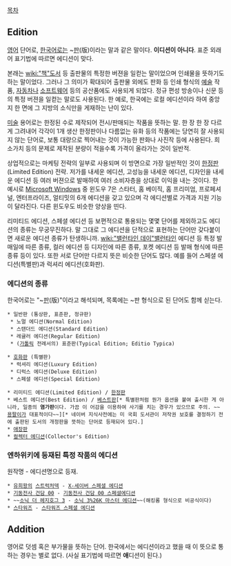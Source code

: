 [[목차]]
== Edition ==
[[영어]] 단어로, [[한국어]]로는 ~[[판]](版)이라는 말과 같은 말이다.
'''이디션이 아니다'''. 표준 외래어 표기법에 따르면 에디션이 맞다.

본래는 [[wiki:"책"도서]] 등 출판물의 특정한 버젼을 일컫는 말이었으며 인쇄물을 뜻하기도 하는 말이었다. 그러나 그 의미가 확대되어 출판물 외에도 판화 등 인쇄 형식의 [[예술]] 작품, [[자동차]]나 [[소프트웨어]] 등의 공산품에도 사용되게 되었다. 
정규 편성 방송이나 신문 등의 특정 버젼을 일컫는 말로도 사용된다. 한 예로, 한국에는 로컬 에디션이라 하여 중앙지 한 면에 그 지방의 소식만을 게재하는 난이 있다.

[[미술]] 용어로는 한정된 수로 제작되어 전시/판매되는 작품을 뜻하는 말. 한 장 한 장 다르게 그려내어 각각이 1개 생산 한정판이나 다름없는 유화 등의 작품에는 당연히 잘 사용되지 않는 단어로, 보통 대량으로 찍어내는 것이 가능한 판화나 사진작 등에 사용된다.
희소가치 등의 문제로 제작된 분량이 적을수록 가격이 올라가는 것이 일반적.

상업적으로는 마케팅 전략의 일부로 사용되며 이 방면으로 가장 일반적인 것이 [[한정판]](Limited Edition) 전략. 저가를 내세운 에디션, 고성능을 내세운 에디션, 디자인을 내세운 에디션 등 여러 버젼으로 발매하여 여러 소비자층을 상대로 이익을 내는 것이다.
한 예시로 [[Microsoft Windows]] 중 윈도우 7은 스타터, 홈 베이직, 홈 프리미엄, 프로페셔널, 엔터프라이즈, 얼티밋의 6개 에디션을 갖고 있으며 각 에디션별로 가격과 지원 기능이 달라진다. 다른 윈도우도 비슷한 양상을 띤다.

리미티드 에디션, 스페셜 에디션 등 보편적으로 통용되는 몇몇 단어를 제외하고도 에디션의 종류는 무궁무진하다. 말 그대로 그 에디션을 단적으로 표현하는 단어만 갖다붙이면 새로운 에디션 종류가 탄생하니까. [[wiki:"밸런타인 데이"밸런타인]] 에디션 등 특정 발매일에 따른 종류, 컬러 에디션 등 디자인에 따른 종류, 포켓 에디션 등 발매 형식에 따른 종류 등이 있다.
또한 서로 단어만 다르지 뜻은 비슷한 단어도 많다. 예를 들어 스페셜 에디션(특별판)과 럭셔리 에디션(호화판).

=== 에디션의 종류 ===
한국어로는 "~[[판]](版)"이라고 해석되며, 목록에는 ~판 형식으로 된 단어도 함께 싣는다.

 * 일반판 (통상판, 표준판, 정규판)
  * 노멀 에디션(Normal Edition)
  * 스탠더드 에디션(Standard Edition)
  * 레귤러 에디션(Regular Edition)
  * ([[가톨릭]] 전례서의) 표준판(Typical Edition; Editio Typica)

 * [[호화판]] (특별판)
  * 럭셔리 에디션(Luxury Edition)
  * 디럭스 에디션(Deluxe Edition)
  * 스페셜 에디션(Special Edition)

 * 리미티드 에디션(Limited Edition) / [[한정판]]
 * 베스트 에디션(Best Edition) / [[베스트판]][* 특별판처럼 뭔가 옵션을 붙여 출시한 게 아니라, 일종의 '''염가판'''이다. 가끔 이 어감을 이용하여 사기를 치는 경우가 있으므로 주의. ~~[[용팔이]]가 대표적이다~~][* 네이버 지식사전에는 미 국회 도서관이 저작권 보호를 결정하기 전에 출판된 도서의 개정판을 뜻하는 단어로 등재되어 있다.]
 * [[애장판]]
 * [[컬렉터 에디션]](Collector's Edition)

=== 엔하위키에 등재된 특정 작품의 에디션 ===
원작명 - 에디션명으로 등재.

 * [[유희왕]]의 [[스트럭처덱]] - [[X-세이버 스페셜 에디션]]
 * [[기동전사 건담 00]] - [[기동전사 건담 00 스페셜에디션]]
 * ~~[[소닉 더 헤지호그 3]] - [[소닉 3%26K 마스터 에디션]]~~(해킹롬 형식으로 비공식이다)
 * [[스타워즈]] - [[스타워즈 스페셜 에디션]]

== Addition ==
영어로 덧셈 혹은 부가물을 뜻하는 단어. 한국에서는 에디션이라고 했을 때 이 뜻으로 통하는 경우는 별로 없다. (사실 표기법에 따르면 '''애'''디션이 된다.)
